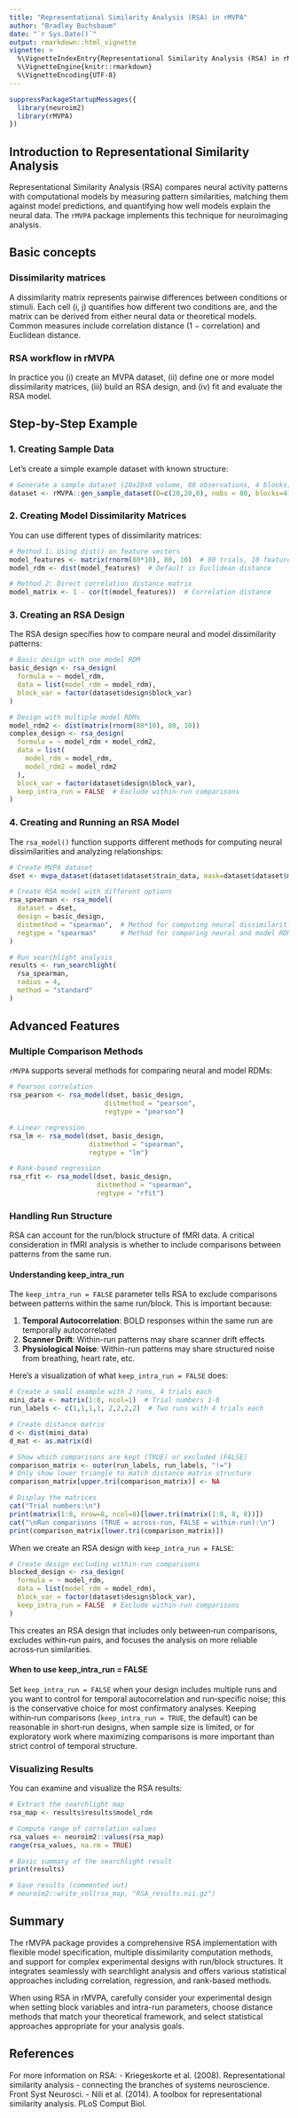 ```yaml
---
title: "Representational Similarity Analysis (RSA) in rMVPA"
author: "Bradley Buchsbaum"
date: "`r Sys.Date()`"
output: rmarkdown::html_vignette
vignette: >
  %\VignetteIndexEntry{Representational Similarity Analysis (RSA) in rMVPA}
  %\VignetteEngine{knitr::rmarkdown}
  %\VignetteEncoding{UTF-8}
---
```


```r
suppressPackageStartupMessages({
  library(neuroim2)
  library(rMVPA)
})
```

## Introduction to Representational Similarity Analysis

Representational Similarity Analysis (RSA) compares neural activity patterns with computational models by measuring pattern similarities, matching them against model predictions, and quantifying how well models explain the neural data. The `rMVPA` package implements this technique for neuroimaging analysis.

## Basic concepts

### Dissimilarity matrices
A dissimilarity matrix represents pairwise differences between conditions or stimuli. Each cell (i, j) quantifies how different two conditions are, and the matrix can be derived from either neural data or theoretical models. Common measures include correlation distance (1 − correlation) and Euclidean distance.

### RSA workflow in rMVPA
In practice you (i) create an MVPA dataset, (ii) define one or more model dissimilarity matrices, (iii) build an RSA design, and (iv) fit and evaluate the RSA model.


## Step-by-Step Example

### 1. Creating Sample Data

Let's create a simple example dataset with known structure:

```r
# Generate a sample dataset (20x20x8 volume, 80 observations, 4 blocks)
dataset <- rMVPA::gen_sample_dataset(D=c(20,20,8), nobs = 80, blocks=4)
```

### 2. Creating Model Dissimilarity Matrices

You can use different types of dissimilarity matrices:

```r
# Method 1: Using dist() on feature vectors
model_features <- matrix(rnorm(80*10), 80, 10)  # 80 trials, 10 features
model_rdm <- dist(model_features)  # Default is Euclidean distance

# Method 2: Direct correlation distance matrix
model_matrix <- 1 - cor(t(model_features))  # Correlation distance
```

### 3. Creating an RSA Design

The RSA design specifies how to compare neural and model dissimilarity patterns:

```r
# Basic design with one model RDM
basic_design <- rsa_design(
  formula = ~ model_rdm,
  data = list(model_rdm = model_rdm),
  block_var = factor(dataset$design$block_var)
)

# Design with multiple model RDMs
model_rdm2 <- dist(matrix(rnorm(80*10), 80, 10))
complex_design <- rsa_design(
  formula = ~ model_rdm + model_rdm2,
  data = list(
    model_rdm = model_rdm,
    model_rdm2 = model_rdm2
  ),
  block_var = factor(dataset$design$block_var),
  keep_intra_run = FALSE  # Exclude within-run comparisons
)
```

### 4. Creating and Running an RSA Model

The `rsa_model()` function supports different methods for computing neural dissimilarities and analyzing relationships:

```r
# Create MVPA dataset
dset <- mvpa_dataset(dataset$dataset$train_data, mask=dataset$dataset$mask)

# Create RSA model with different options
rsa_spearman <- rsa_model(
  dataset = dset,
  design = basic_design,
  distmethod = "spearman",  # Method for computing neural dissimilarities
  regtype = "spearman"      # Method for comparing neural and model RDMs
)

# Run searchlight analysis
results <- run_searchlight(
  rsa_spearman,
  radius = 4,
  method = "standard"
)
```

## Advanced Features

### Multiple Comparison Methods

`rMVPA` supports several methods for comparing neural and model RDMs:

```r
# Pearson correlation
rsa_pearson <- rsa_model(dset, basic_design, 
                        distmethod = "pearson", 
                        regtype = "pearson")

# Linear regression
rsa_lm <- rsa_model(dset, basic_design, 
                    distmethod = "spearman", 
                    regtype = "lm")

# Rank-based regression
rsa_rfit <- rsa_model(dset, basic_design, 
                      distmethod = "spearman", 
                      regtype = "rfit")
```

### Handling Run Structure

RSA can account for the run/block structure of fMRI data. A critical consideration in fMRI analysis is whether to include comparisons between patterns from the same run.

#### Understanding keep_intra_run

The `keep_intra_run = FALSE` parameter tells RSA to exclude comparisons between patterns within the same run/block. This is important because:

1. **Temporal Autocorrelation**: BOLD responses within the same run are temporally autocorrelated
2. **Scanner Drift**: Within-run patterns may share scanner drift effects
3. **Physiological Noise**: Within-run patterns may share structured noise from breathing, heart rate, etc.

Here's a visualization of what `keep_intra_run = FALSE` does:

```r
# Create a small example with 2 runs, 4 trials each
mini_data <- matrix(1:8, ncol=1)  # Trial numbers 1-8
run_labels <- c(1,1,1,1, 2,2,2,2)  # Two runs with 4 trials each

# Create distance matrix
d <- dist(mini_data)
d_mat <- as.matrix(d)

# Show which comparisons are kept (TRUE) or excluded (FALSE)
comparison_matrix <- outer(run_labels, run_labels, "!=")
# Only show lower triangle to match distance matrix structure
comparison_matrix[upper.tri(comparison_matrix)] <- NA

# Display the matrices
cat("Trial numbers:\n")
print(matrix(1:8, nrow=8, ncol=8)[lower.tri(matrix(1:8, 8, 8))])
cat("\nRun comparisons (TRUE = across-run, FALSE = within-run):\n")
print(comparison_matrix[lower.tri(comparison_matrix)])
```

When we create an RSA design with `keep_intra_run = FALSE`:

```r
# Create design excluding within-run comparisons
blocked_design <- rsa_design(
  formula = ~ model_rdm,
  data = list(model_rdm = model_rdm),
  block_var = factor(dataset$design$block_var),
  keep_intra_run = FALSE  # Exclude within-run comparisons
)
```

This creates an RSA design that includes only between‑run comparisons, excludes within‑run pairs, and focuses the analysis on more reliable across‑run similarities.

#### When to use keep_intra_run = FALSE

Set `keep_intra_run = FALSE` when your design includes multiple runs and you want to control for temporal autocorrelation and run‑specific noise; this is the conservative choice for most confirmatory analyses. Keeping within‑run comparisons (`keep_intra_run = TRUE`, the default) can be reasonable in short‑run designs, when sample size is limited, or for exploratory work where maximizing comparisons is more important than strict control of temporal structure.

### Visualizing Results

You can examine and visualize the RSA results:

```r
# Extract the searchlight map
rsa_map <- results$results$model_rdm

# Compute range of correlation values
rsa_values <- neuroim2::values(rsa_map)
range(rsa_values, na.rm = TRUE)

# Basic summary of the searchlight result
print(results)

# Save results (commented out)
# neuroim2::write_vol(rsa_map, "RSA_results.nii.gz")
```

## Summary

The rMVPA package provides a comprehensive RSA implementation with flexible model specification, multiple dissimilarity computation methods, and support for complex experimental designs with run/block structures. It integrates seamlessly with searchlight analysis and offers various statistical approaches including correlation, regression, and rank-based methods.

When using RSA in rMVPA, carefully consider your experimental design when setting block variables and intra-run parameters, choose distance methods that match your theoretical framework, and select statistical approaches appropriate for your analysis goals.

## References

For more information on RSA:
- Kriegeskorte et al. (2008). Representational similarity analysis - connecting the branches of systems neuroscience. Front Syst Neurosci.
- Nili et al. (2014). A toolbox for representational similarity analysis. PLoS Comput Biol.
